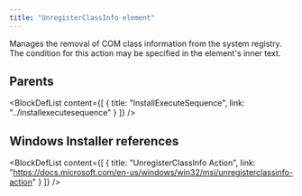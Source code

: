 ```yaml
---
title: "UnregisterClassInfo element"
---
```



Manages the removal of COM class information from the system registry. The condition for this action may be specified in the element's inner text.


## Parents

<BlockDefList content={[
    {
      title: "InstallExecuteSequence",
      link: "../installexecutesequence"
    }
  ]}
/>

## Windows Installer references

<BlockDefList content={[
    {
      title: "UnregisterClassInfo Action",
      link: "https://docs.microsoft.com/en-us/windows/win32/msi/unregisterclassinfo-action"
    }
  ]}
/>
